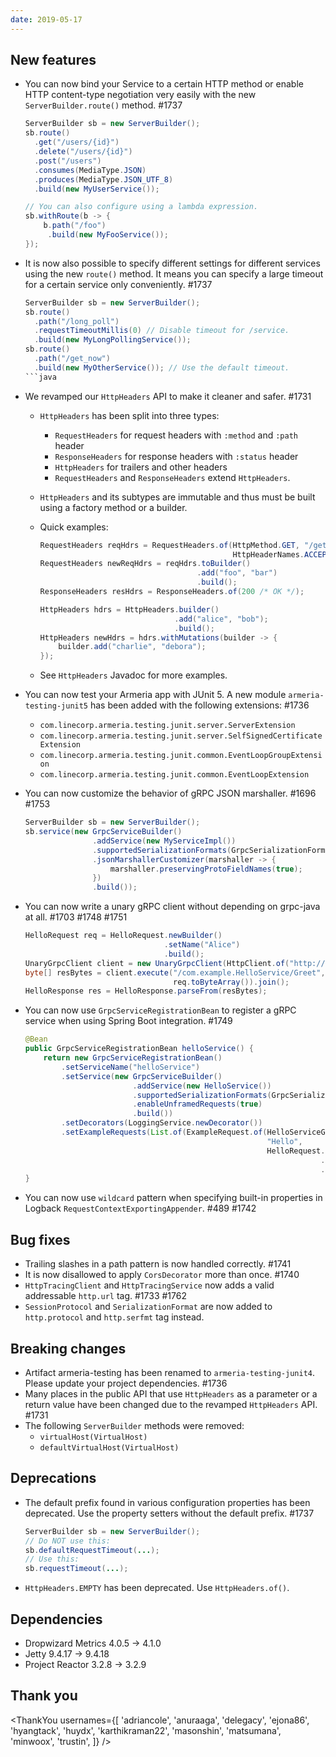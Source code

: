 ```yaml
---
date: 2019-05-17
---
```


## New features

- You can now bind your Service to a certain HTTP method or enable HTTP content-type negotiation very easily with the new `ServerBuilder.route()` method. #1737

  ```java
  ServerBuilder sb = new ServerBuilder();
  sb.route()
    .get("/users/{id}")
    .delete("/users/{id}")
    .post("/users")
    .consumes(MediaType.JSON)
    .produces(MediaType.JSON_UTF_8)
    .build(new MyUserService());

  // You can also configure using a lambda expression.
  sb.withRoute(b -> {
      b.path("/foo")
       .build(new MyFooService());
  });
  ```

- It is now also possible to specify different settings for different services using the new `route()` method. It means you can specify a large timeout for a certain service only conveniently. #1737

  ````java
  ServerBuilder sb = new ServerBuilder();
  sb.route()
    .path("/long_poll")
    .requestTimeoutMillis(0) // Disable timeout for /service.
    .build(new MyLongPollingService());
  sb.route()
    .path("/get_now")
    .build(new MyOtherService()); // Use the default timeout.
  ```java

  ````

- We revamped our `HttpHeaders` API to make it cleaner and safer. #1731

  - `HttpHeaders` has been split into three types:
    - `RequestHeaders` for request headers with `:method` and `:path` header
    - `ResponseHeaders` for response headers with `:status` header
    - `HttpHeaders` for trailers and other headers
    - `RequestHeaders` and `ResponseHeaders` extend `HttpHeaders`.
  - `HttpHeaders` and its subtypes are immutable and thus must be built using a factory method or a builder.
  - Quick examples:

    ```java
    RequestHeaders reqHdrs = RequestHeaders.of(HttpMethod.GET, "/get",
                                               HttpHeaderNames.ACCEPT, MediaType.JSON_UTF_8);
    RequestHeaders newReqHdrs = reqHdrs.toBuilder()
                                       .add("foo", "bar")
                                       .build();
    ResponseHeaders resHdrs = ResponseHeaders.of(200 /* OK */);

    HttpHeaders hdrs = HttpHeaders.builder()
                                  .add("alice", "bob");
                                  .build();
    HttpHeaders newHdrs = hdrs.withMutations(builder -> {
        builder.add("charlie", "debora");
    });
    ```

  - See `HttpHeaders` Javadoc for more examples.

- You can now test your Armeria app with JUnit 5. A new module `armeria-testing-junit5` has been added with the following extensions: #1736

  - `com.linecorp.armeria.testing.junit.server.ServerExtension`
  - `com.linecorp.armeria.testing.junit.server.SelfSignedCertificateExtension`
  - `com.linecorp.armeria.testing.junit.common.EventLoopGroupExtension`
  - `com.linecorp.armeria.testing.junit.common.EventLoopExtension`

- You can now customize the behavior of gRPC JSON marshaller. #1696 #1753

  ```java
  ServerBuilder sb = new ServerBuilder();
  sb.service(new GrpcServiceBuilder()
                 .addService(new MyServiceImpl())
                 .supportedSerializationFormats(GrpcSerializationFormats.values())
                 .jsonMarshallerCustomizer(marshaller -> {
                     marshaller.preservingProtoFieldNames(true);
                 })
                 .build());
  ```

- You can now write a unary gRPC client without depending on grpc-java at all. #1703 #1748 #1751

  ```java
  HelloRequest req = HelloRequest.newBuilder()
                                 .setName("Alice")
                                 .build();
  UnaryGrpcClient client = new UnaryGrpcClient(HttpClient.of("http://127.0.0.1:8080"));
  byte[] resBytes = client.execute("/com.example.HelloService/Greet",
                                   req.toByteArray()).join();
  HelloResponse res = HelloResponse.parseFrom(resBytes);
  ```

- You can now use `GrpcServiceRegistrationBean` to register a gRPC service when using Spring Boot integration. #1749

  ```java
  @Bean
  public GrpcServiceRegistrationBean helloService() {
      return new GrpcServiceRegistrationBean()
          .setServiceName("helloService")
          .setService(new GrpcServiceBuilder()
                          .addService(new HelloService())
                          .supportedSerializationFormats(GrpcSerializationFormats.values())
                          .enableUnframedRequests(true)
                          .build())
          .setDecorators(LoggingService.newDecorator())
          .setExampleRequests(List.of(ExampleRequest.of(HelloServiceGrpc.SERVICE_NAME,
                                                        "Hello",
                                                        HelloRequest.newBuilder()
                                                                    .setName("Armeria")
                                                                    .build())));
  }
  ```

- You can now use `wildcard` pattern when specifying built-in properties in Logback `RequestContextExportingAppender`. #489 #1742

## Bug fixes

- Trailing slashes in a path pattern is now handled correctly. #1741
- It is now disallowed to apply `CorsDecorator` more than once. #1740
- `HttpTracingClient` and `HttpTracingService` now adds a valid addressable `http.url` tag. #1733 #1762
- `SessionProtocol` and `SerializationFormat` are now added to `http.protocol` and `http.serfmt` tag instead.

## Breaking changes

- Artifact armeria-testing has been renamed to `armeria-testing-junit4`. Please update your project dependencies. #1736
- Many places in the public API that use `HttpHeaders` as a parameter or a return value have been changed due to the revamped `HttpHeaders` API. #1731
- The following `ServerBuilder` methods were removed:
  - `virtualHost(VirtualHost)`
  - `defaultVirtualHost(VirtualHost)`

## Deprecations

- The default prefix found in various configuration properties has been deprecated. Use the property setters without the default prefix. #1737

  ```java
  ServerBuilder sb = new ServerBuilder();
  // Do NOT use this:
  sb.defaultRequestTimeout(...);
  // Use this:
  sb.requestTimeout(...);
  ```

- `HttpHeaders.EMPTY` has been deprecated. Use `HttpHeaders.of()`.

## Dependencies

- Dropwizard Metrics 4.0.5 -> 4.1.0
- Jetty 9.4.17 -> 9.4.18
- Project Reactor 3.2.8 -> 3.2.9

## Thank you

<ThankYou
  usernames={[
    'adriancole',
    'anuraaga',
    'delegacy',
    'ejona86',
    'hyangtack',
    'huydx',
    'karthikraman22',
    'masonshin',
    'matsumana',
    'minwoox',
    'trustin',
  ]}
/>
